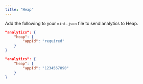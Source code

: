 ```yaml
---
title: "Heap"
---
```


Add the following to your `mint.json` file to send analytics to Heap.

<CodeGroup>

```json Analytics options in mint.json
"analytics": {
    "heap": {
        "appId": "required"
    }
}
```

```json Example
"analytics": {
    "heap": {
        "appId": "1234567890"
    }
}
```

</CodeGroup>
